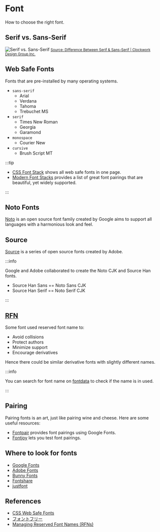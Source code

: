 
# Font

How to choose the right font.

## Serif vs. Sans-Serif

<Image filename="serif-vs-sans-serif.jpg" alt="Serif vs. Sans-Serif">
  <small>
    <a
      href="https://www.cdgi.com/2016/09/serif-vs-sans-serif-fonts/"
      target="_blank"
      rel="noopener noreferrer"
    >
      Source: Difference Between Serif & Sans-Serif | Clockwork Design Group
      Inc.
    </a>
  </small>
</Image>

## Web Safe Fonts

Fonts that are pre-installed by many operating systems.

- `sans-serif`
  - Arial
  - Verdana
  - Tahoma
  - Trebuchet MS
- `serif`
  - Times New Roman
  - Georgia
  - Garamond
- `monospace`
  - Courier New
- `cursive`
  - Brush Script MT

:::tip

- [CSS Font Stack](https://www.cssfontstack.com/) shows all web safe fonts in one page.
- [Modern Font Stacks](https://modernfontstacks.com/) provides a list of great font pairings that are beautiful, yet widely supported.

:::

## Noto Fonts

[Noto](https://fonts.google.com/noto) is an open source font family created by Google aims to support all languages with a harmonious look and feel.

## Source

[Source](https://www.adobe.com/type) is a series of open source fonts created by Adobe.

:::info

Google and Adobe collaborated to create the Noto CJK and Source Han fonts.

- Source Han Sans == Noto Sans CJK
- Source Han Serif == Noto Serif CJK

:::

## <abbr title="Reserved Font Name">RFN</abbr>

Some font used reserved font name to:

- Avoid collisions
- Protect authors
- Minimize support
- Encourage derivatives

Hence there could be similar derivative fonts with slightly different names.

:::info

You can search for font name on [fontdata](https://namecheck.fontdata.com/) to check if the name is in used.

:::

## Pairing

Pairing fonts is an art, just like pairing wine and cheese. Here are some useful resources:

- [Fontpair](https://fontpair.co/) provides font pairings using Google Fonts.
- [Fontjoy](https://fontjoy.com/) lets you test font pairings.

## Where to look for fonts

- [Google Fonts](https://fonts.google.com/)
- [Adobe Fonts](https://fonts.adobe.com/)
- [Bunny Fonts](https://fonts.bunny.net/)
- [Fontshare](https://www.fontshare.com/)
- [justfont](https://justfont.com/)

## References

- [CSS Web Safe Fonts](https://www.w3schools.com/cssref/css_websafe_fonts.php)
- [フォントフリー](https://fontfree.me/)
- [Managing Reserved Font Names (RFNs)](https://openfontlicense.org/ofl-reserved-font-names/)
